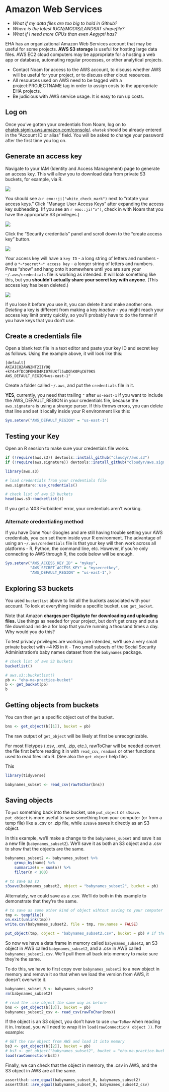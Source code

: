 # Amazon Web Services 

- _What if my data files are too big to hold in Github?_
- _Where is the latest IUCN/MODIS/LANDSAT shapefile?_
- _What if I need more CPUs than even Aegypti has?_


EHA has an organizational Amazon Web Services account that may be useful for some projects. **AWS S3 storage** is useful for hosting large data files. AWS EC2 cloud computers may be appropriate for a hosting a web app or database, automating regular processes, or other analytical projects.

- Contact Noam for access to the AWS account, to discuss whether AWS will be useful for your project, or to discuss other cloud resources.
- All resources used on AWS need to be tagged with a project:PROJECTNAME tag in order to assign costs to the appropriate EHA projects.
- Be judicious with AWS service usage. It is easy to run up costs.

## Log on

Once you've gotten your credentials from Noam, log on to [ehatek.signin.aws.amazon.com/console/](ehatek.signin.aws.amazon.com/console/). `ehatek` should be already entered in the "Account ID or alias" field. You will be asked to change your password after the first time you log on. 

## Generate an access key

Navigate to your IAM (Identity and Access Management) page to generate an access key. This will allow you to download data from private S3 buckets, for example, via R. 

![](assets/AWS-IAM-1.png)

You should see a `r emo::ji("white_check_mark")` next to "rotate your access keys." Click "Manage User Access Keys" after expanding the access key subheading.  (If you see an `r emo::ji("x")`, check in with Noam that you have the appropriate S3 privileges.) 

![](assets/AWS-IAM-2.png)

Click the "Security credentials" panel and scroll down to the "create access key" button. 

![](assets/AWS-access-key.png) 

Your access key will have a `key ID` - a long string of letters and numbers - and a `*~*secret*~* access key` - a longer string of letters and numbers. Press "show" and hang onto it somewhere until you are sure your `~/.aws/credentials` file is working as intended. It will look something like this, but you **shouldn't actually share your secret key with anyone**. (This access key has been deleted.)

![](assets/AWS-access-key-2.png) 

If you lose it before you use it, you can delete it and make another one. *Deleting* a key is different from making a key *inactive* - you might reach your access key limit pretty quickly, so you'll probably have to do the former if you have keys that you don't use. 

## Create a credentials file 

Open a blank text file in a text editor and paste your key ID and secret key as follows. Using the example above, it will look like this:

```
[default]
AKIAICO2AWN2NT2IIYOQ
+kY4xFfDCQF0MED4RI07EUKfl5uDQhK0PqC679KS
AWS_DEFAULT_REGION=us-east-1"
```
Create a folder called `~/.aws`, and put the `credentials` file in it. 

**YES**, currently, you need that trailing `"` after `us-east-1` if you want to include the AWS_DEFAULT_REGION in your credentials file, because the `aws.signature` is using a strange parser. If this throws errors, you can delete that line and set it locally inside your R environment like this: 

```r
Sys.setenv("AWS_DEFAULT_REGION" = "us-east-1")
```

## Testing your Key 

Open an R session to make sure your credentials file works. 

```r
if (!require(aws.s3)) devtools::install_github("cloudyr/aws.s3")
if (!require(aws.signature)) devtools::install_github("cloudyr/aws.signature")

library(aws.s3)

# load credentials from your credentials file 
aws.signature::use_credentials()

# check list of aws S3 buckets 
head(aws.s3::bucketlist())
```

If you get a '403 Forbidden' error, your credentials aren't working. 

### Alternate credentialing method 

If you have Done Your Googles and are still having trouble setting your AWS credentials, you can set them inside your R environment. The advantage of using an `~/.aws/credentials` file is that your key will then work across all platforms - R, Python, the command line, etc. However, if you're only connecting to AWS through R, the code below will be enough. 

```r
Sys.setenv("AWS_ACCESS_KEY_ID" = "mykey",
           "AWS_SECRET_ACCESS_KEY" = "mysecretkey",
           "AWS_DEFAULT_REGION" = "us-east-1",)
```

## Exploring S3 buckets

You used `bucketlist` above to list all the buckets associated with your account. To look at everything inside a specific bucket, use `get_bucket`.

Note that Amazon **charges per Gigabyte for downloading and uploading files.** Use things as needed for your project, but don't get crazy and put a file download inside a for loop that you're running a thousand times a day. Why would you do this?

To test privacy privileges are working are intended, we'll use a very small private bucket with ~4 KB in it - Two small subsets of the Social Security Administration's baby names dataset from the `babynames` package. 

```r
# check list of aws S3 buckets 
bucketlist()

# aws.s3::bucketlist()
pb <- "eha-ma-practice-bucket"
b <- get_bucket(pb)
b
```

## Getting objects from buckets  

You can then `get` a specific object out of the bucket. 

```r
bns <- get_object(b[[1]], bucket = pb)
```

The raw output of `get_object` will be likely at first be unrecognizable. 

For most filetypes (.csv, .xml, .zip, etc.), rawToChar will be needed convert the file first before reading it in with `read_csv`, `readxml` or other functions used to read files into R. (See also the `get_object` help file). 

This 

```r
library(tidyverse) 

babynames_subset <- read_csv(rawToChar(bns))
```

## Saving objects 

To `put` something back into the bucket, use `put_object` or `s3save`. `put_object` is more useful to save something from your computer (or from a temp file) like a .csv or .zip file, while `s3save` saves it directly as an S3 object. 

In this example, we'll make a change to the `babynames_subset` and save it as a new file (`babynames_subset2`). We'll save it as both an S3 object and a .csv to show that the objects are the same. 

```r
babynames_subset2 <- babynames_subset %>% 
    group_by(name) %>% 
    summarize(n = sum(n)) %>% 
    filter(n < 100) 

# to save as s3 
s3save(babynames_subset2, object = "babynames_subset2", bucket = pb)
```

Alternately, we could save as a .csv. We'll do both in this example to demonstrate that they're the same. 

```r
# to save as some other kind of object wihtout saving to your computer permanently 
tmp <- tempfile()
on.exit(unlink(tmp))
write.csv(babynames_subset2, file = tmp, row.names = FALSE)

put_object(tmp, object = "babynames_subset2.csv", bucket = pb) # if the object already exists on your computer, you just need this line 

```

So now we have a data frame in memory called `babynames_subset2`, an S3 object in AWS called `babynames_subset2`, and a .csv in AWS called `babynames_subset2.csv`. We'll pull them all back into memory to make sure they're the same. 

To do this, we have to first copy over `babynames_subset2` to a new object in memory and remove it so that when we load the version from AWS, it doesn't overwrite it. 

```r
babynames_subset_R <- babynames_subset2 
rm(babynames_subset2)

# read the .csv object the same way as before 
bns <- get_object(b[[3]], bucket = pb)
babynames_subset2_csv <- read_csv(rawToChar(bns))

```

If the object is an S3 object, you don't have to use `charToRaw` when reading it in. Instead, you will need to wrap it in `load(rawConnection( object ))`. For example: 

```r
# GET the raw object from AWS and load it into memory 
bs3 <- get_object(b[[2]], bucket = pb)
# bs3 <- get_object("babynames_subset2", bucket = "eha-ma-practice-bucket") # explicitly
load(rawConnection(bs3))


```

Finally, we can check that the object in memory, the .csv in AWS, and the S3 object in AWS are all the same. 

```r
assertthat::are_equal(babynames_subset_R, babynames_subset2)
assertthat::are_equal(babynames_subset_R, babynames_subset2_csv)
```
